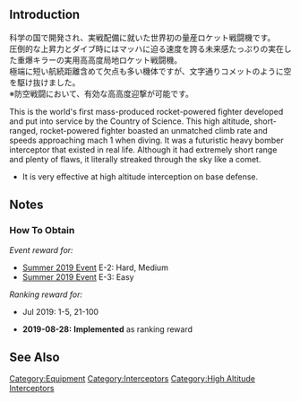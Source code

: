 {{EquipmentInfo|350}}

==Introduction==
科学の国で開発され、実戦配備に就いた世界初の量産ロケット戦闘機です。<br>
圧倒的な上昇力とダイブ時にはマッハに迫る速度を誇る未来感たっぷりの実在した重爆キラーの実用高高度局地ロケット戦闘機。<br>
極端に短い航続距離含めて欠点も多い機体ですが、文字通りコメットのように空を駆け抜けました。<br>
※防空戦闘において、有効な高高度迎撃が可能です。

This is the world's first mass-produced rocket-powered fighter developed and put into service by the Country of Science.
This high altitude, short-ranged, rocket-powered fighter boasted an unmatched climb rate and speeds approaching mach 1 when diving. It was a futuristic heavy bomber interceptor that existed in real life.
Although it had extremely short range and plenty of flaws, it literally streaked through the sky like a comet.
* It is very effective at high altitude interception on base defense.

==Notes==
{{Equipment/High Altitude Interceptors|equipment=true}}

<div class="mw-collapsible"><h3>How To Obtain</h3>
<div class="mw-collapsible-content">
''Event reward for:''
* [[Summer 2019 Event]] E-2: Hard, Medium
* [[Summer 2019 Event]] E-3: Easy

''Ranking reward for:''
* Jul 2019: 1-5, 21-100

</div></div>


<div class="mw-collapsible><h3>Updates History</h3>
<div class="mw-collapsible-content>
* '''2019-08-28:''' '''Implemented''' as ranking reward
</div></div>

==See Also==
{{Equipmentlist}}
[[Category:Equipment]]
[[Category:Interceptors]]
[[Category:High Altitude Interceptors]]